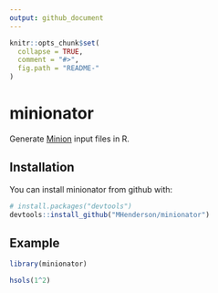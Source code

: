 ```yaml
---
output: github_document
---
```


<!-- README.md is generated from README.Rmd. Please edit that file -->

```r
knitr::opts_chunk$set(
  collapse = TRUE,
  comment = "#>",
  fig.path = "README-"
)
```

# minionator

Generate [Minion](http://constraintmodelling.org/minion/) input files in R.

## Installation

You can install minionator from github with:

```r
# install.packages("devtools")
devtools::install_github("MHenderson/minionator")
```

## Example


```r
library(minionator)

hsols(1^2)
```
